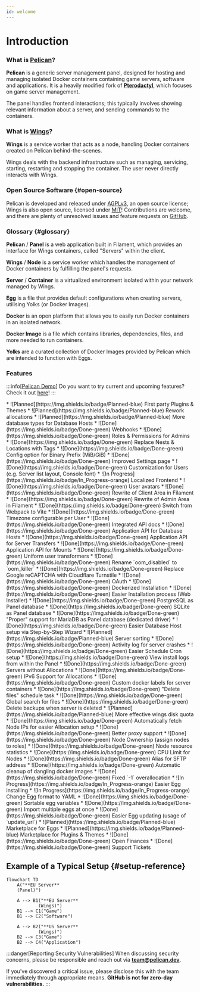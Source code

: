 ```yaml
---
id: welcome
---
```



# Introduction

### What is [Pelican](https://github.com/pelican-dev/panel)?

**Pelican** is a generic server management panel, designed for hosting and managing isolated Docker containers containing game servers, software and applications.
It is a heavily modified fork of [**Pterodactyl**](https://pterodactyl.io/), which focuses on game server management. 

The panel handles frontend interactions; this typically involves showing relevant information about a server, and sending commands to the containers.

### What is [Wings](https://github.com/pelican-dev/wings)?

**Wings** is a service worker that acts as a node, handling Docker containers created on Pelican behind-the-scenes.

Wings deals with the backend infrastructure such as managing, servicing, starting, restarting and stopping the container. The user never directly interacts with Wings.

### Open Source Software {#open-source}
Pelican is developed and released under [AGPLv3](https://www.gnu.org/licenses/agpl-3.0.en.html), an open source license; Wings is also open source, licensed under [MIT](https://opensource.org/license/mit)!
Contributions are welcome, and there are plenty of unresolved issues and feature requests on [GitHub](https://github.com/pelican-dev).

### Glossary {#glossary}

**Pelican** / **Panel** is a web application built in Filament, which provides an interface for Wings containers, called "Servers" within the client.

**Wings** / **Node** is a service worker which handles the management of Docker containers by fulfilling the panel's requests.

**Server** / **Container** is a virtualized environment isolated within your network managed by Wings.

**Egg** is a file that provides default configurations when creating servers, utilising Yolks (or Docker Images).

**Docker** is an open platform that allows you to easily run Docker containers in an isolated network.

**Docker Image** is a file which contains libraries, dependencies, files, and more needed to run containers.

**Yolks** are a curated collection of Docker Images provided by Pelican which are intended to function with Eggs.

### Features

:::info[[Pelican Demo](https://demo.pelican.dev)]
Do you want to try current and upcoming features? Check it out [here](https://demo.pelican.dev)!
:::

<Tabs>
    <TabItem value="1" label="General">
        * ![Planned](https://img.shields.io/badge/Planned-blue) First party Plugins & Themes
        * ![Planned](https://img.shields.io/badge/Planned-blue) Rework allocations
        * ![Planned](https://img.shields.io/badge/Planned-blue) More database types for Database Hosts
        * ![Done](https://img.shields.io/badge/Done-green) Webhooks
        * ![Done](https://img.shields.io/badge/Done-green) Roles & Permissions for Admins
        * ![Done](https://img.shields.io/badge/Done-green) Replace Nests & Locations with Tags
        * ![Done](https://img.shields.io/badge/Done-green) Config option for Binary Prefix (MiB/GiB)
        * ![Done](https://img.shields.io/badge/Done-green) Improved Settings page
        * ![Done](https://img.shields.io/badge/Done-green) Customization for Users (e.g. Server list layout, Console font)
    </TabItem>
    <TabItem value="2" label="Frontend">
        * ![In Progress](https://img.shields.io/badge/In_Progress-orange) Localized Frontend
        * ![Done](https://img.shields.io/badge/Done-green) User avatars
        * ![Done](https://img.shields.io/badge/Done-green) Rewrite of Client Area in Filament
        * ![Done](https://img.shields.io/badge/Done-green) Rewrite of Admin Area in Filament
        * ![Done](https://img.shields.io/badge/Done-green) Switch from Webpack to Vite
        * ![Done](https://img.shields.io/badge/Done-green) Timezone configurable per User
    </TabItem>
    <TabItem value="3" label="API">
        * ![Done](https://img.shields.io/badge/Done-green) Integrated API docs
        * ![Done](https://img.shields.io/badge/Done-green) Application API for Database Hosts
        * ![Done](https://img.shields.io/badge/Done-green) Application API for Server Transfers
        * ![Done](https://img.shields.io/badge/Done-green) Application API for Mounts
        * ![Done](https://img.shields.io/badge/Done-green) Uniform user transformers
        * ![Done](https://img.shields.io/badge/Done-green) Rename `oom_disabled` to `oom_killer`
    </TabItem>
    <TabItem value="4" label="Auth">
        * ![Done](https://img.shields.io/badge/Done-green) Replace Google reCAPTCHA with Cloudflare Turnstile
        * ![Done](https://img.shields.io/badge/Done-green) OAuth
    </TabItem>
    <TabItem value="5" label="Setup">
        * ![Done](https://img.shields.io/badge/Done-green) Dockerized Installation
        * ![Done](https://img.shields.io/badge/Done-green) Easier Installation process (Web Installer)
        * ![Done](https://img.shields.io/badge/Done-green) PostgreSQL as Panel database
        * ![Done](https://img.shields.io/badge/Done-green) SQLite as Panel database
        * ![Done](https://img.shields.io/badge/Done-green) "Proper" support for MariaDB as Panel database (dedicated driver)
        * ![Done](https://img.shields.io/badge/Done-green) Easier Database Host setup via Step-by-Step Wizard
    </TabItem>
    <TabItem value="6" label="Server">
        * ![Planned](https://img.shields.io/badge/Planned-blue) Server sorting
        * ![Done](https://img.shields.io/badge/Done-green) Activity log for server crashes
        * ![Done](https://img.shields.io/badge/Done-green) Easier Schedule Cron setup
        * ![Done](https://img.shields.io/badge/Done-green) View install logs from within the Panel
        * ![Done](https://img.shields.io/badge/Done-green) Servers without Allocations
        * ![Done](https://img.shields.io/badge/Done-green) IPv6 Support for Allocations
        * ![Done](https://img.shields.io/badge/Done-green) Custom docker labels for server containers
        * ![Done](https://img.shields.io/badge/Done-green) "Delete files" schedule task
        * ![Done](https://img.shields.io/badge/Done-green) Global search for files
        * ![Done](https://img.shields.io/badge/Done-green) Delete backups when server is deleted
    </TabItem>
    <TabItem value="7" label="Node">
        * ![Planned](https://img.shields.io/badge/Planned-blue) More effective wings disk quota
        * ![Done](https://img.shields.io/badge/Done-green) Automatically fetch Node IPs for easier Allocation setup
        * ![Done](https://img.shields.io/badge/Done-green) Better proxy support
        * ![Done](https://img.shields.io/badge/Done-green) Node Ownership (assign nodes to roles)
        * ![Done](https://img.shields.io/badge/Done-green) Node resource statistics
        * ![Done](https://img.shields.io/badge/Done-green) CPU Limit for Nodes
        * ![Done](https://img.shields.io/badge/Done-green) Alias for SFTP address
        * ![Done](https://img.shields.io/badge/Done-green) Automatic cleanup of dangling docker images
        * ![Done](https://img.shields.io/badge/Done-green) Fixed `-1` overallocation
    </TabItem>
    <TabItem value="8" label="Eggs">
        * ![In Progress](https://img.shields.io/badge/In_Progress-orange) Easier Egg installing
        * ![In Progress](https://img.shields.io/badge/In_Progress-orange) Change Egg format to YAML
        * ![Done](https://img.shields.io/badge/Done-green) Sortable egg variables
        * ![Done](https://img.shields.io/badge/Done-green) Import multiple eggs at once
        * ![Done](https://img.shields.io/badge/Done-green) Easier Egg updating (usage of `update_url`)
    </TabItem>
    <TabItem value="9" label="Hub">
        * ![Planned](https://img.shields.io/badge/Planned-blue) Marketplace for Eggs
        * ![Planned](https://img.shields.io/badge/Planned-blue) Marketplace for Plugins & Themes
        * ![Done](https://img.shields.io/badge/Done-green) Open Finances
        * ![Done](https://img.shields.io/badge/Done-green) Support Tickets
    </TabItem>
</Tabs>

## Example of a Typical Setup {#setup-reference}

```mermaid
flowchart TD
    A("**EU Server**
    (Panel)")

    A --> B1("**EU Server**
            (Wings)")
    B1 --> C1("Game")
    B1 --> C2("Software")

    A --> B2("**US Server**
            (Wings)")
    B2 --> C3("Game")
    B2 --> C4("Application")
```

:::danger[Reporting Security Vulnerabilities]
When discussing security concerns, please be responsible and reach out via **team@pelican.dev**.

If you've discovered a critical issue, please disclose this with the team immediately through appropriate means. **GitHub is not for zero-day vulnerabilities.**
:::